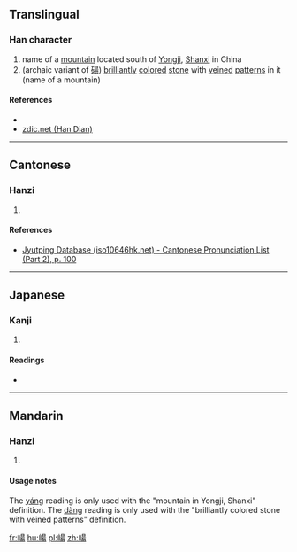 ==Translingual==

===Han character===
{{Han char|rn=46|rad=山|as=09|sn=12|four=26727|canj=UAMH|ids=⿰山昜}}

# name of a [[mountain]] located south of [[w:Yongji, Shanxi|Yongji]], [[Shanxi]] in China
# (archaic variant of [[碭]]) [[brilliantly]] [[color]]ed [[stone]] with [[veined]] [[pattern]]s in it (name of a mountain)

====References====
* {{Han ref|kx=0315.220|dkj=08245|dj=0616.140|hdz=10786.020|uh=5D35|ud=23861|bh=D8DF|bd=55519}}
*[http://www.zdic.net/z/18/js/5D35.htm zdic.net (Han Dian)]

----

==Cantonese==

===Hanzi===
{{yue-hanzi|jyut=[[joeng4]]|y=yeung4}}

# {{defn|lang=yue|sort=山09}}

====References====
* [http://www.iso10646hk.net/jp/document/download.jsp Jyutping Database (iso10646hk.net) - Cantonese Pronunciation List (Part 2), p. 100]

----

==Japanese==

===Kanji===
{{ja-kanji|grade=|rs=山09}}

# {{defn|lang=ja|sort=山09}}

====Readings====
* {{ja-readings|on=[[せう]] (seu), [[たう]] (tau)|kun=}}

----

==Mandarin==

===Hanzi===
{{cmn-hanzi|pin=[[yáng]] ([[yang2]]), [[dàng]] ([[dang4]])|wg=yang<sup>2</sup>, tang<sup>4</sup>}}

# {{defn|lang=cmn|sort=山09}}

====Usage notes====
The [[yáng]] reading is only used with the "mountain in Yongji, Shanxi" definition. The [[dàng]] reading is only used with the "brilliantly colored stone with veined patterns" definition.

[[fr:崵]]
[[hu:崵]]
[[pl:崵]]
[[zh:崵]]